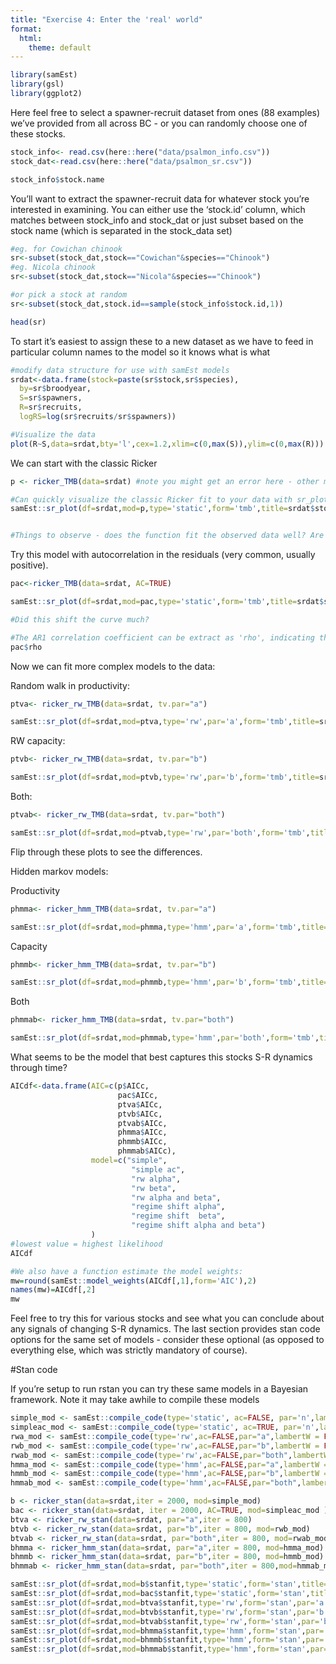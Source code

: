 ```yaml
---
title: "Exercise 4: Enter the 'real' world"
format:
  html:
    theme: default
---
```


```r
library(samEst)
library(gsl)
library(ggplot2)
```

Here feel free to select a spawner-recruit dataset from ones (88 examples) we've provided from all across BC - or you can randomly choose one of these stocks.

```r
stock_info<- read.csv(here::here("data/psalmon_info.csv"))
stock_dat<-read.csv(here::here("data/psalmon_sr.csv"))

stock_info$stock.name
```


You'll want to extract the spawner-recruit data for whatever stock you're interested in examining. You can either use the 'stock.id' column, which matches between stock_info and stock_dat or just subset based on the stock name (which is separated in the stock_data set)

```r

#eg. for Cowichan chinook
sr<-subset(stock_dat,stock=="Cowichan"&species=="Chinook")
#eg. Nicola chinook
sr<-subset(stock_dat,stock=="Nicola"&species=="Chinook")

#or pick a stock at random
sr<-subset(stock_dat,stock.id==sample(stock_info$stock.id,1))

head(sr)
```

To start it's easiest to assign these to a new dataset as we have to feed in particular column names to the model so it knows what is what

```r
#modify data structure for use with samEst models
srdat<-data.frame(stock=paste(sr$stock,sr$species),
  by=sr$broodyear,
  S=sr$spawners,
  R=sr$recruits,
  logRS=log(sr$recruits/sr$spawners))

#Visualize the data
plot(R~S,data=srdat,bty='l',cex=1.2,xlim=c(0,max(S)),ylim=c(0,max(R)))
```

We can start with the classic Ricker
```r
p <- ricker_TMB(data=srdat) #note you might get an error here - other models might still fit though

#Can quickly visualize the classic Ricker fit to your data with sr_plot
samEst::sr_plot(df=srdat,mod=p,type='static',form='tmb',title=srdat$stock)


#Things to observe - does the function fit the observed data well? Are there extreme outliers? The data are coloured by brood cohort year, do you notice any particular trends in terms of the residuals or position of observations over time?
```

Try this model with autocorrelation in the residuals (very common, usually positive).
```r
pac<-ricker_TMB(data=srdat, AC=TRUE)

samEst::sr_plot(df=srdat,mod=pac,type='static',form='tmb',title=srdat$stock)

#Did this shift the curve much?

#The AR1 correlation coefficient can be extract as 'rho', indicating the average linear correlation between the residuals in a year and residuals 1-year forward.
pac$rho
```

Now we can fit more complex models to the data:

Random walk in productivity:
```r
ptva<- ricker_rw_TMB(data=srdat, tv.par="a")

samEst::sr_plot(df=srdat,mod=ptva,type='rw',par='a',form='tmb',title=srdat$stock)
```

RW capacity:
```r
ptvb<- ricker_rw_TMB(data=srdat, tv.par="b")

samEst::sr_plot(df=srdat,mod=ptvb,type='rw',par='b',form='tmb',title=srdat$stock)
```

Both:
```r
ptvab<- ricker_rw_TMB(data=srdat, tv.par="both")

samEst::sr_plot(df=srdat,mod=ptvab,type='rw',par='both',form='tmb',title=srdat$stock)
```

Flip through these plots to see the differences.

Hidden markov models:

Productivity
```r
phmma<- ricker_hmm_TMB(data=srdat, tv.par="a")

samEst::sr_plot(df=srdat,mod=phmma,type='hmm',par='a',form='tmb',title=srdat$stock)
```

Capacity
```r
phmmb<- ricker_hmm_TMB(data=srdat, tv.par="b")

samEst::sr_plot(df=srdat,mod=phmmb,type='hmm',par='b',form='tmb',title=srdat$stock)
```
Both
```r
phmmab<- ricker_hmm_TMB(data=srdat, tv.par="both")

samEst::sr_plot(df=srdat,mod=phmmab,type='hmm',par='both',form='tmb',title=srdat$stock)
```


What seems to be the model that best captures this stocks S-R dynamics through time?
```r
AICdf<-data.frame(AIC=c(p$AICc,
                        pac$AICc,
                        ptva$AICc,
                        ptvb$AICc, 
                        ptvab$AICc,
                        phmma$AICc,
                        phmmb$AICc,
                        phmmab$AICc),
                  model=c("simple",
                           "simple ac",
                           "rw alpha",
                           "rw beta",
                           "rw alpha and beta",
                           "regime shift alpha",
                           "regime shift  beta",
                           "regime shift alpha and beta")                
                  )                          
#lowest value = highest likelihood
AICdf

#We also have a function estimate the model weights:
mw=round(samEst::model_weights(AICdf[,1],form='AIC'),2)
names(mw)=AICdf[,2]
mw
```

Feel free to try this for various stocks and see what you can conclude about any signals of changing S-R dynamics. The last section provides stan code options for the same set of models - consider these optional (as opposed to everything else, which was strictly mandatory of course).

#Stan code

If you're setup to run rstan you can try these same models in a Bayesian framework. Note it may take awhile to compile these models

```r
simple_mod <- samEst::compile_code(type='static', ac=FALSE, par='n',lambertW = FALSE)
simpleac_mod <- samEst::compile_code(type='static', ac=TRUE, par='n',lambertW = FALSE)
rwa_mod <- samEst::compile_code(type='rw',ac=FALSE,par="a",lambertW = FALSE)
rwb_mod <- samEst::compile_code(type='rw',ac=FALSE,par="b",lambertW = FALSE)
rwab_mod <- samEst::compile_code(type='rw',ac=FALSE,par="both",lambertW = FALSE)
hmma_mod <- samEst::compile_code(type='hmm',ac=FALSE,par="a",lambertW = FALSE)
hmmb_mod <- samEst::compile_code(type='hmm',ac=FALSE,par="b",lambertW = FALSE)
hmmab_mod <- samEst::compile_code(type='hmm',ac=FALSE,par="both",lambertW = FALSE)

b <- ricker_stan(data=srdat,iter = 2000, mod=simple_mod)
bac <- ricker_stan(data=srdat, iter = 2000, AC=TRUE, mod=simpleac_mod )
btva <- ricker_rw_stan(data=srdat, par="a",iter = 800)
btvb <- ricker_rw_stan(data=srdat, par="b",iter = 800, mod=rwb_mod)
btvab <- ricker_rw_stan(data=srdat, par="both",iter = 800, mod=rwab_mod) 
bhmma <- ricker_hmm_stan(data=srdat, par="a",iter = 800, mod=hmma_mod)
bhmmb <- ricker_hmm_stan(data=srdat, par="b",iter = 800, mod=hmmb_mod)
bhmmab <- ricker_hmm_stan(data=srdat, par="both",iter = 800,mod=hmmab_mod) 

samEst::sr_plot(df=srdat,mod=b$stanfit,type='static',form='stan',title=srdat$stock)
samEst::sr_plot(df=srdat,mod=bac$stanfit,type='static',form='stan',title=srdat$stock)
samEst::sr_plot(df=srdat,mod=btva$stanfit,type='rw',form='stan',par='a',title=srdat$stock)
samEst::sr_plot(df=srdat,mod=btvb$stanfit,type='rw',form='stan',par='b',title=srdat$stock)
samEst::sr_plot(df=srdat,mod=btvab$stanfit,type='rw',form='stan',par='both',title=srdat$stock)
samEst::sr_plot(df=srdat,mod=bhmma$stanfit,type='hmm',form='stan',par='a',title=srdat$stock)
samEst::sr_plot(df=srdat,mod=bhmmb$stanfit,type='hmm',form='stan',par='b',title=srdat$stock)
samEst::sr_plot(df=srdat,mod=bhmmab$stanfit,type='hmm',form='stan',par='both',title=srdat$stock)
```